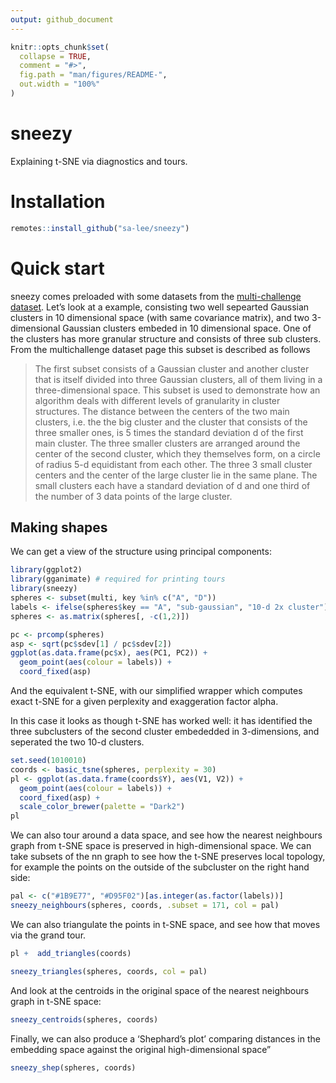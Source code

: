 ```yaml
---
output: github_document
---
```


<!-- README.md is generated from README.Rmd. Please edit that file -->

```r
knitr::opts_chunk$set(
  collapse = TRUE,
  comment = "#>",
  fig.path = "man/figures/README-",
  out.width = "100%"
)
```
# sneezy

Explaining t-SNE via diagnostics and tours.

# Installation

```r
remotes::install_github("sa-lee/sneezy")
```

# Quick start

sneezy comes preloaded with some datasets from the 
[multi-challenge dataset](http://ifs.tuwien.ac.at/dm/dataSets.html). Let's 
look at a example, consisting two well sepearted Gaussian clusters
in 10 dimensional space (with same covariance matrix), and two 3-dimensional
Gaussian clusters embeded in 10 dimensional space. One of the clusters has more granular
structure and consists of three sub clusters. From the multichallenge dataset
page this subset is described as follows

> The first subset consists of a Gaussian cluster and another cluster that is itself divided into three Gaussian clusters, all of them living in a three-dimensional space. This subset is used to demonstrate how an algorithm deals with different levels of granularity in cluster structures. The distance between the centers of the two main clusters, i.e. the the big cluster and the cluster that consists of the three smaller ones, is 5 times the standard deviation d of the first main cluster. The three smaller clusters are arranged around the center of the second cluster, which they themselves form, on a circle of radius 5-d equidistant from each other. The three 3 small cluster centers and the center of the large cluster lie in the same plane. The small clusters each have a standard deviation of d and one third of the number of 3 data points of the large cluster.

## Making shapes

We can get a view of the structure using principal components:

```r
library(ggplot2)
library(gganimate) # required for printing tours
library(sneezy)
spheres <- subset(multi, key %in% c("A", "D"))
labels <- ifelse(spheres$key == "A", "sub-gaussian", "10-d 2x cluster")
spheres <- as.matrix(spheres[, -c(1,2)])

pc <- prcomp(spheres)
asp <- sqrt(pc$sdev[1] / pc$sdev[2])
ggplot(as.data.frame(pc$x), aes(PC1, PC2)) +
  geom_point(aes(colour = labels)) +
  coord_fixed(asp)

```

And the equivalent t-SNE, with our simplified wrapper which computes
exact t-SNE for a given perplexity and exaggeration factor alpha. 

In this case it looks as though t-SNE has worked well: it has identified 
the three  subclusters of the second cluster embededded in 3-dimensions, 
and seperated the two 10-d clusters.

```r
set.seed(1010010)
coords <- basic_tsne(spheres, perplexity = 30)
pl <- ggplot(as.data.frame(coords$Y), aes(V1, V2)) +
  geom_point(aes(colour = labels)) +
  coord_fixed(asp) +
  scale_color_brewer(palette = "Dark2")
pl
```


We can also tour around a data space, and see how the nearest neighbours
graph from t-SNE space is preserved in high-dimensional space. We can take
subsets of the nn graph to see how the t-SNE preserves local topology, 
for example the points on the outside of the subcluster on the right hand side:


```r
pal <- c("#1B9E77", "#D95F02")[as.integer(as.factor(labels))]
sneezy_neighbours(spheres, coords, .subset = 171, col = pal)
```

We can also triangulate the points in t-SNE space, and see how that moves
via the grand tour.

```r
pl +  add_triangles(coords)
```


```r
sneezy_triangles(spheres, coords, col = pal)
```

And look at the centroids in the original space of the nearest neighbours
graph in t-SNE space:

```r
sneezy_centroids(spheres, coords)
```


Finally, we can also produce a 'Shephard's plot' comparing distances
in the embedding space against the original high-dimensional space"

```r
sneezy_shep(spheres, coords)
```